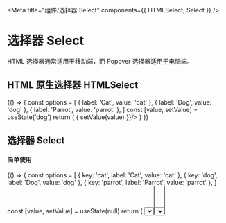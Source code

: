 
<Meta title="组件/选择器 Select" components={{ HTMLSelect, Select }} />

# 选择器 Select

HTML 选择器通常适用于移动端，而 Popover 选择器适用于电脑端。


## HTML 原生选择器 HTMLSelect


<Canvas>
  <Story name="HTMLSelect">
    {() => {
      const options = [
        { label: 'Cat', value: 'cat' },
        { label: 'Dog', value: 'dog' },
        { label: 'Parrot', value: 'parrot' },
      ]
      const [value, setValue] = useState('dog')
      return (
        <HTMLSelect options={options} value={value} onChange={(value) => { setValue(value) }}/>
      )
    }}
  </Story>
</Canvas>

## 选择器 Select

#### 简单使用

<Canvas>
  <Story name="Select">
    {() => {
      const options = [
        { key: 'cat', label: 'Cat', value: 'cat' },
        { key: 'dog', label: 'Dog', value: 'dog' },
        { key: 'parrot', label: 'Parrot', value: 'parrot' },
      ]
      const [value, setValue] = useState(null)
      return (
        <Select
          usePortal
          options={options}
          placeholder={'Select animal'}
          value={value}
          onChange={(value) => { console.log(value); setValue(value) }}
        />
      )
    }}
  </Story>
</Canvas>

#### 多选

<Canvas>
  <Story name="Multiple Select">
    {() => {
      const data = [
        { name: "Ptunium" },
        { name: "Plutonium" },
        { name: "Americium" },
        { name: "Curium" },
        { name: "Berkelium" },
        { name: "Californium" },
        { name: "Einsteinium" },
        { name: "Fermium" },
        { name: "Mendelevium" },
        { name: "Nobelium" },
        { name: "Lawrencium" },
        { name: "Rutherfordium" },
        { name: "Dubnium" },
        { name: "Seaborgium" },
        { name: "Bohrium" },
        { name: "Hassium" },
        { name: "Meitnerium" },
        { name: "Darmstadtium" },
        { name: "Roentgenium" },
        { name: "Copernicium" },
        { name: "Nihonium" },
        { name: "Flerovium" },
        { name: "Moscovium" },
        { name: "Livermorium" },
        { name: "Tennessine" },
        { name: "Oganesson" },
      ]
      const options = data.map((i) => ({ key: i.name, label: i.name, value: i.name }))
      const [value, setValue] = useState(null)
      return (
        <Select
          usePortal
          style={{ width: 240 }}
          options={options}
          placeholder={'Select ...'}
          multiple
          value={value}
          onChange={(value) => { console.log(value); setValue(value) }}
        />
      )
    }}
  </Story>
</Canvas>

#### 选项分组

<Canvas>
  <Story name="Select with option group">
    {() => {
      const sections = [{
        key: 'books',
        label: '书籍',
        options: [
          { key: 'b1', label: '愚者的片尾', value: '愚者的片尾' },
          { key: 'b2', label: '库特莉亚芙卡的排序', value: '库特莉亚芙卡的排序' },
          { key: 'b3', label: '两人距离的概算', value: '两人距离的概算' },
          { key: 'b4', label: '迟来的羽翼', value: '迟来的羽翼' },
        ]
      }, {
        key: 'movies',
        label: '电影',
        options: [
          { key: 'm1', label: '你的名字', value: '你的名字' },
          { key: 'm2', label: '天气之子', value: '天气之子' },
          { key: 'm3', label: '言叶之庭', value: '言叶之庭' },
          { key: 'm4', label: '千与千寻', value: '千与千寻' },
        ]
      }, {
        key: 'anime',
        label: '动漫',
        options: [
          { key: 'a1', label: '齐木楠雄的灾难', value: '齐木楠雄的灾难' },
          { key: 'a2', label: '浪客剑心', value: '浪客剑心' },
          { key: 'a3', label: '日常', value: '日常' },
          { key: 'a4', label: '凉宫春日的忧郁', value: '凉宫春日的忧郁' },
        ]
      }]
      const [value, setValue] = useState(null)
      return (
        <Select
          usePortal
          style={{ width: 240 }}
          sections={sections}
          placeholder={'Select ...'}
          value={value}
          onChange={(value) => { console.log(value); setValue(value) }}
        />
      )
    }}
  </Story>
</Canvas>

### 可搜索选项

当启用搜索时（即 `props.searchable`），只有当 `SelectOption.label` 传入字符串时，才会被搜索到。

<Canvas>
  <Story name="Select with search">
    {() => {
      const data = [
        { name: "Ptunium" },
        { name: "Plutonium" },
        { name: "Americium" },
        { name: "Curium" },
        { name: "Berkelium" },
        { name: "Californium" },
        { name: "Einsteinium" },
        { name: "Fermium" },
        { name: "Mendelevium" },
        { name: "Nobelium" },
        { name: "Lawrencium" },
        { name: "Rutherfordium" },
        { name: "Dubnium" },
        { name: "Seaborgium" },
        { name: "Bohrium" },
        { name: "Hassium" },
        { name: "Meitnerium" },
        { name: "Darmstadtium" },
        { name: "Roentgenium" },
        { name: "Copernicium" },
        { name: "Nihonium" },
        { name: "Flerovium" },
        { name: "Moscovium" },
        { name: "Livermorium" },
        { name: "Tennessine" },
        { name: "Oganesson" },
      ]
      const options = data.map((i) => ({ key: i.name, label: i.name, value: i.name }))
      const [value, setValue] = useState(null)
      return (
        <Select
          usePortal
          style={{ width: 340 }}
          options={options}
          placeholder={'Select ...'}
          multiple
          value={value}
          onChange={(value) => { console.log(value); setValue(value) }}
          searchable
        />
      )
    }}
  </Story>
</Canvas>


### Props

<ArgsTable components={{ HTMLSelect, Select }} />